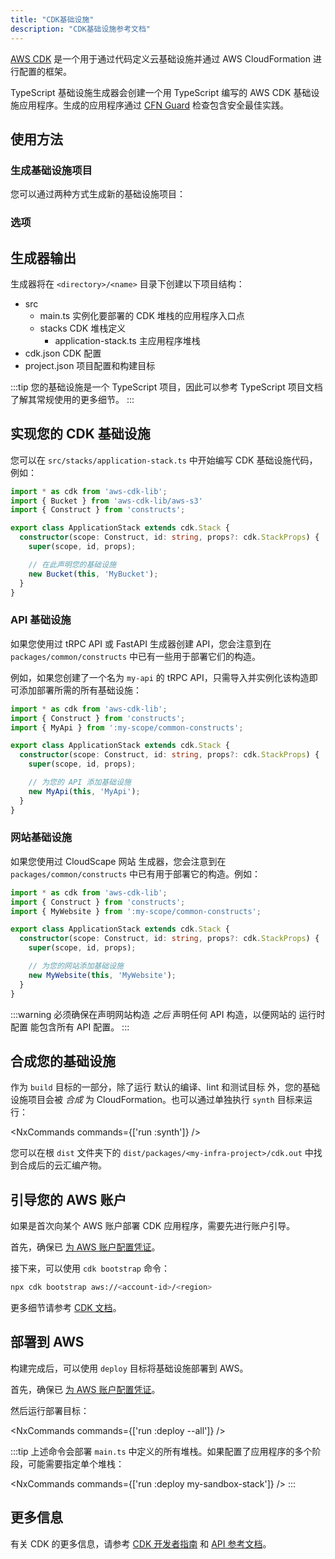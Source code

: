 ```yaml
---
title: "CDK基础设施"
description: "CDK基础设施参考文档"
---
```





[AWS CDK](https://docs.aws.amazon.com/cdk/v2/guide/home.html) 是一个用于通过代码定义云基础设施并通过 AWS CloudFormation 进行配置的框架。

TypeScript 基础设施生成器会创建一个用 TypeScript 编写的 AWS CDK 基础设施应用程序。生成的应用程序通过 [CFN Guard](https://docs.aws.amazon.com/cfn-guard/latest/ug/what-is-guard.html) 检查包含安全最佳实践。

## 使用方法

### 生成基础设施项目

您可以通过两种方式生成新的基础设施项目：

<RunGenerator generator="ts#infra" />

### 选项

<GeneratorParameters schema={schema} />

## 生成器输出

生成器将在 `<directory>/<name>` 目录下创建以下项目结构：

<FileTree>

  - src
    - main.ts 实例化要部署的 CDK 堆栈的应用程序入口点
    - stacks CDK 堆栈定义
      - application-stack.ts 主应用程序堆栈
  - cdk.json CDK 配置
  - project.json 项目配置和构建目标

</FileTree>

:::tip
您的基础设施是一个 TypeScript 项目，因此可以参考 <Link path="guides/typescript-project">TypeScript 项目文档</Link> 了解其常规使用的更多细节。
:::

## 实现您的 CDK 基础设施

您可以在 `src/stacks/application-stack.ts` 中开始编写 CDK 基础设施代码，例如：

```ts title="src/stacks/application-stack.ts" {9-10}
import * as cdk from 'aws-cdk-lib';
import { Bucket } from 'aws-cdk-lib/aws-s3'
import { Construct } from 'constructs';

export class ApplicationStack extends cdk.Stack {
  constructor(scope: Construct, id: string, props?: cdk.StackProps) {
    super(scope, id, props);

    // 在此声明您的基础设施
    new Bucket(this, 'MyBucket');
  }
}
```

### API 基础设施

如果您使用过 <Link path="guides/trpc">tRPC API</Link> 或 <Link path="guides/fastapi">FastAPI</Link> 生成器创建 API，您会注意到在 `packages/common/constructs` 中已有一些用于部署它们的构造。

例如，如果您创建了一个名为 `my-api` 的 tRPC API，只需导入并实例化该构造即可添加部署所需的所有基础设施：

```ts title="src/stacks/application-stack.ts" {3, 9-10}
import * as cdk from 'aws-cdk-lib';
import { Construct } from 'constructs';
import { MyApi } from ':my-scope/common-constructs';

export class ApplicationStack extends cdk.Stack {
  constructor(scope: Construct, id: string, props?: cdk.StackProps) {
    super(scope, id, props);

    // 为您的 API 添加基础设施
    new MyApi(this, 'MyApi');
  }
}
```

### 网站基础设施

如果您使用过 <Link path="guides/cloudscape-website">CloudScape 网站</Link> 生成器，您会注意到在 `packages/common/constructs` 中已有用于部署它的构造。例如：

```ts title="src/stacks/application-stack.ts" {3, 9-10}
import * as cdk from 'aws-cdk-lib';
import { Construct } from 'constructs';
import { MyWebsite } from ':my-scope/common-constructs';

export class ApplicationStack extends cdk.Stack {
  constructor(scope: Construct, id: string, props?: cdk.StackProps) {
    super(scope, id, props);

    // 为您的网站添加基础设施
    new MyWebsite(this, 'MyWebsite');
  }
}
```

:::warning
必须确保在声明网站构造 _之后_ 声明任何 API 构造，以便网站的 <Link path="guides/cloudscape-website#runtime-configuration">运行时配置</Link> 能包含所有 API 配置。
:::

## 合成您的基础设施

作为 `build` 目标的一部分，除了运行 <Link path="guides/typescript-project#building">默认的编译、lint 和测试目标</Link> 外，您的基础设施项目会被 _合成_ 为 CloudFormation。也可以通过单独执行 `synth` 目标来运行：

<NxCommands commands={['run <my-infra>:synth']} />

您可以在根 `dist` 文件夹下的 `dist/packages/<my-infra-project>/cdk.out` 中找到合成后的云汇编产物。

## 引导您的 AWS 账户

如果是首次向某个 AWS 账户部署 CDK 应用程序，需要先进行账户引导。

首先，确保已 [为 AWS 账户配置凭证](https://docs.aws.amazon.com/sdkref/latest/guide/access.html)。

接下来，可以使用 `cdk bootstrap` 命令：

```bash
npx cdk bootstrap aws://<account-id>/<region>
```

更多细节请参考 [CDK 文档](https://docs.aws.amazon.com/cdk/v2/guide/bootstrapping-env.html)。

## 部署到 AWS

构建完成后，可以使用 `deploy` 目标将基础设施部署到 AWS。

首先，确保已 [为 AWS 账户配置凭证](https://docs.aws.amazon.com/sdkref/latest/guide/access.html)。

然后运行部署目标：

<NxCommands commands={['run <my-infra>:deploy --all']} />

:::tip
上述命令会部署 `main.ts` 中定义的所有堆栈。如果配置了应用程序的多个阶段，可能需要指定单个堆栈：

<NxCommands commands={['run <my-infra>:deploy my-sandbox-stack']} />
:::

## 更多信息

有关 CDK 的更多信息，请参考 [CDK 开发者指南](https://docs.aws.amazon.com/cdk/v2/guide/core_concepts.html) 和 [API 参考文档](https://docs.aws.amazon.com/cdk/api/v2/docs/aws-construct-library.html)。